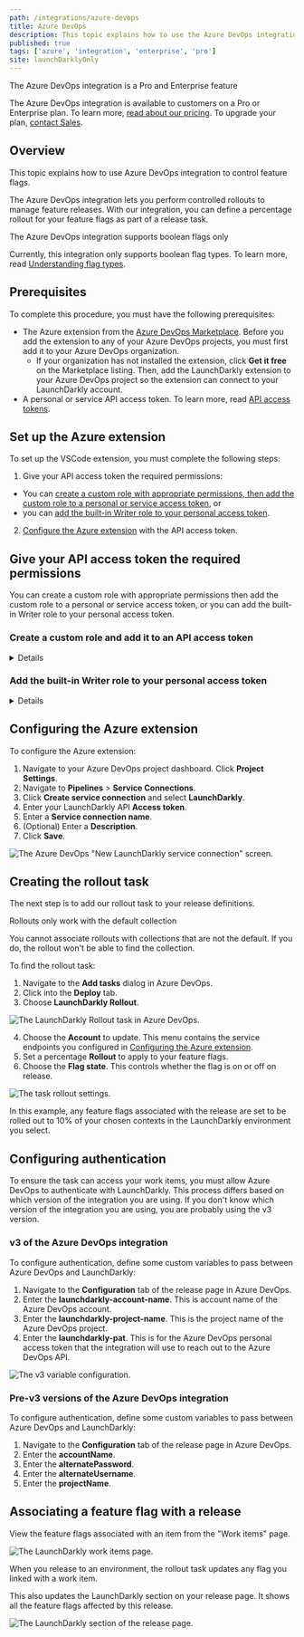 ```yaml
---
path: /integrations/azure-devops
title: Azure DevOps
description: This topic explains how to use the Azure DevOps integration to control feature flags.
published: true
tags: ['azure', 'integration', 'enterprise', 'pro']
site: launchDarklyOnly
---
```


<Callout intent="primary">
  <CalloutTitle>The Azure DevOps integration is a Pro and Enterprise feature</CalloutTitle>
  <CalloutDescription>

The Azure DevOps integration is available to customers on a Pro or Enterprise plan. To learn more, [read about our pricing](https://launchdarkly.com/pricing/). To upgrade your plan, [contact Sales](https://launchdarkly.com/contact-sales/).

  </CalloutDescription>
</Callout>

## Overview

This topic explains how to use Azure DevOps integration to control feature flags.

The Azure DevOps integration lets you perform controlled rollouts to manage feature releases. With our integration, you can define a percentage rollout for your feature flags as part of a release task.

<Callout intent="info">
  <CalloutTitle>The Azure DevOps integration supports boolean flags only</CalloutTitle>
  <CalloutDescription>

Currently, this integration only supports boolean flag types. To learn more, read [Understanding flag types](/home/flags/variations#understanding-flag-types).

  </CalloutDescription>
</Callout>

## Prerequisites

To complete this procedure, you must have the following prerequisites:

- The Azure extension from the [Azure DevOps Marketplace](https://marketplace.visualstudio.com/items?itemName=launchdarkly.launchdarkly-extension). Before you add the extension to any of your Azure DevOps projects, you must first add it to your Azure DevOps organization. 
  -  If your organization has not installed the extension, click **Get it free** on the Marketplace listing. Then, add the LaunchDarkly extension to your Azure DevOps project so the extension can connect to your LaunchDarkly account.
- A personal or service API access token. To learn more, read [API access tokens](/home/account-security/api-access-tokens).

## Set up the Azure extension

To set up the VSCode extension, you must complete the following steps:

1. Give your API access token the required permissions:
  - You can [create a custom role with appropriate permissions, then add the custom role to a personal or service access token](#create-a-custom-role-and-add-it-to-an-api-access-token), or
  - you can [add the built-in Writer role to your personal access token](#add-the-built-in-writer-role-to-your-personal-access-token).
2. [Configure the Azure extension](#configuring-the-azure-extension) with the API access token.

## Give your API access token the required permissions

You can create a custom role with appropriate permissions then add the custom role to a personal or service access token, or you can add the built-in Writer role to your personal access token.

### Create a custom role and add it to an API access token

<Details summary="Expand Create a custom role and add it to an API access token">

<Callout intent="primary">
<CalloutTitle>Service tokens and custom roles are Enterprise features</CalloutTitle>
<CalloutDescription>

Service tokens and custom roles are available to customers on an Enterprise plan. To learn more, [read about our pricing](https://launchdarkly.com/pricing/). To upgrade your plan, [contact Sales](https://launchdarkly.com/contact-sales/).

</CalloutDescription>
</Callout>

To create a custom role for the API access token:

1. Navigate to the **Account settings** page.
2. Click into the **Roles** tab.
3. Click **Create role**. The "Create custom role" panel appears.
4. Give the custom role a human-readable name.
5. Grant write access to the environments and feature flags relevant to your Azure DevOps projects.
6. Click **Save role**.

</Details>

### Add the built-in Writer role to your personal access token

<Details summary="Expand Add the built-in Writer role to your personal access token">

To add the built-in Writer role to a personal access token:

1. Navigate to the **Account settings** page.
2. Click into the **Authorization** tab.
3. Find the personal access token you want to add permissions to and select "Edit token" from its **overflow menu**. The "Edit" panel appears.
4. In the **Role** menu, select "Writer."
5. Click **Save token**.

Your personal token now has the Writer role.

</Details>

## Configuring the Azure extension

To configure the Azure extension:

1. Navigate to your Azure DevOps project dashboard. Click **Project Settings**.
2. Navigate to **Pipelines** > **Service Connections**.
3. Click **Create service connection** and select **LaunchDarkly**.
4. Enter your LaunchDarkly API **Access token**.
5. Enter a **Service connection name**.
6. (Optional) Enter a **Description**.
7. Click **Save**.

![The Azure DevOps "New LaunchDarkly service connection" screen.](azuredevops-add-connection.png)

## Creating the rollout task

The next step is to add our rollout task to your release definitions.

<Callout intent="alert">
  <CalloutTitle>Rollouts only work with the default collection</CalloutTitle>
  <CalloutDescription>

You cannot associate rollouts with collections that are not the default. If you do, the rollout won't be able to find the collection.

  </CalloutDescription>
</Callout>

To find the rollout task:

1. Navigate to the **Add tasks** dialog in Azure DevOps.
2. Click into the **Deploy** tab.
3. Choose **LaunchDarkly Rollout**.

![The LaunchDarkly Rollout task in Azure DevOps.](azuredevops-ld-rollout.png)

4. Choose the **Account** to update. This menu contains the service endpoints you configured in [Configuring the Azure extension](##configuring-the-azure-extension).
5. Set a percentage **Rollout** to apply to your feature flags.
6. Choose the **Flag state**. This controls whether the flag is on or off on release.

![The task rollout settings.](azuredevops-controlled-rollout.png)

In this example, any feature flags associated with the release are set to be rolled out to 10% of your chosen contexts in the LaunchDarkly environment you select.

## Configuring authentication

To ensure the task can access your work items, you must allow Azure DevOps to authenticate with LaunchDarkly. This process differs based on which version of the integration you are using. If you don't know which version of the integration you are using, you are probably using the v3 version.

### v3 of the Azure DevOps integration

To configure authentication, define some custom variables to pass between Azure DevOps and LaunchDarkly:

1. Navigate to the **Configuration** tab of the release page in Azure DevOps.
2. Enter the **launchdarkly-account-name**. This is account name of the Azure DevOps account.
3. Enter the **launchdarkly-project-name**. This is the project name of the Azure DevOps project.
4. Enter the **launchdarkly-pat**. This is for the Azure DevOps personal access token that the integration will use to reach out to the Azure DevOps API.

![The v3 variable configuration.](azuredevops-variables.png)

### Pre-v3 versions of the Azure DevOps integration

To configure authentication, define some custom variables to pass between Azure DevOps and LaunchDarkly:

1. Navigate to the **Configuration** tab of the release page in Azure DevOps.
2. Enter the **accountName**.
3. Enter the **alternatePassword**.
4. Enter the **alternateUsername**.
5. Enter the **projectName**.

## Associating a feature flag with a release

View the feature flags associated with an item from the "Work items" page.

![The LaunchDarkly work items page.](azuredevops-ld-work-items.png)

When you release to an environment, the rollout task updates any flag you linked with a work item.

This also updates the LaunchDarkly section on your release page. It shows all the feature flags affected by this release.

![The LaunchDarkly section of the release page.](azuredevops-ld-release-page.png)
